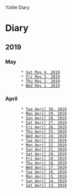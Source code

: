 %title Diary

= Diary =

== 2019 ==

=== May ===
        * [[2019-05-04|Sat May 4, 2019]]
        * [[2019-05-03|Fri May 3, 2019]]
        * [[2019-05-02|Thu May 2, 2019]]
        * [[2019-05-01|Wed May 1, 2019]]

=== April ===
        * [[2019-04-30|Tue April 30, 2019]]
        * [[2019-04-29|Mon April 29, 2019]]
        * [[2019-04-28|Sun April 28, 2019]]
        * [[2019-04-27|Sat April 27, 2019]]
        * [[2019-04-26|Fri April 26, 2019]]
        * [[2019-04-25|Thu April 25, 2019]]
        * [[2019-04-24|Wed April 24, 2019]]
        * [[2019-04-23|Tue April 23, 2019]]
        * [[2019-04-22|Mon April 22, 2019]]
        * [[2019-04-21|Sun April 21, 2019]]
        * [[2019-04-20|Sat April 20, 2019]]
        * [[2019-04-19|Fri April 19, 2019]]
        * [[2019-04-18|Thu April 18, 2019]]
        * [[2019-04-17|Wed April 17, 2019]]
        * [[2019-04-16|Tue April 16, 2019]]
        * [[2019-04-15|Mon April 15, 2019]]
        * [[2019-04-14|Sun April 14, 2019]]
        * [[2019-04-13|Sat April 13, 2019]]
